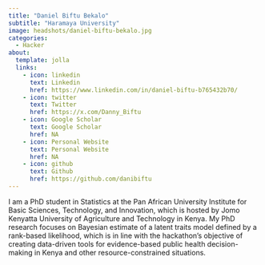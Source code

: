 ```yaml
---
title: "Daniel Biftu Bekalo"
subtitle: "Haramaya University"
image: headshots/daniel-biftu-bekalo.jpg
categories:
  - Hacker
about:
  template: jolla
  links:
    - icon: linkedin
      text: Linkedin
      href: https://www.linkedin.com/in/daniel-biftu-b765432b70/
    - icon: twitter
      text: Twitter
      href: https://x.com/Danny_Biftu
    - icon: Google Scholar
      text: Google Scholar
      href: NA
    - icon: Personal Website
      text: Personal Website
      href: NA
    - icon: github
      text: Github
      href: https://github.com/danibiftu
---
```


I am a PhD student in Statistics at the Pan African University Institute for Basic Sciences, Technology, and Innovation, which is hosted by Jomo Kenyatta University of Agriculture and Technology in Kenya. My PhD research focuses on Bayesian estimate of a latent traits model defined by a rank-based likelihood, which is in line with the hackathon's objective of creating data-driven tools for evidence-based public health decision-making in Kenya and other resource-constrained situations.
